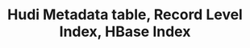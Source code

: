 ---
title: "Hudi Metadata table, Record Level Index, HBase Index"
last_modified_at: 2023-12-20T16:54:38.964863-07:00
authors: 
- name: Naresh Dulam
category: blog
image: /assets/images/video_blogs/2023-11-27-Hudi-Metadata-table-Record-Level-Index-HBase-Index.png
navigate: "https://www.youtube.com/watch?v=6e1yN5neL6U"
tags:
- guide
- beginner
- hbase index
- record level index
- metadata table
- apache hudi
---